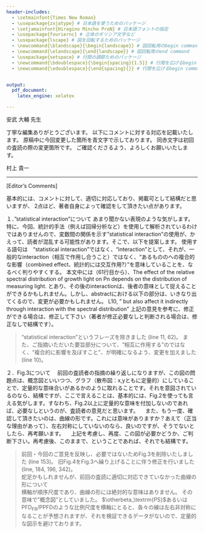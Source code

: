 ```yaml
---
header-includes:
  - \setmainfont{Times New Roman}
  - \usepackage{zxjatype} # 日本語を使うためのパッケージ
  - \setjamainfont{Hiragino Mincho ProN} # 日本語フォントの指定
  - \usepackage{fouriernc} # 立体のギリシア文字など
  - \usepackage{lscape} # 図を回転するためのパッケージ
  - \newcommand{\blandscape}{\begin{landscape}} # 図回転用のbegin command
  - \newcommand{\elandscape}{\end{landscape}} # 図回転用のend command
  - \usepackage{setspace} # 行間の調節ためのパッケージ
  - \newcommand{\bdoublespace}{\begin{spacing}{1.5}} # 行間を広げるbegin command
  - \newcommand{\edoublespace}{\end{spacing}{}} # 行間を広げるbegin command


output:
  pdf_document:
    latex_engine: xelatex

---
```


\large
\bdoublespace

安武 大輔 先生

  丁寧な編集ありがとうございます。
  以下にコメントに対する対応を記載いたします。
  原稿中に今回変更した箇所を青文字で示しております。
  同赤文字は初回の査読の際の変更箇所です。
  ご確認くださるよう、よろしくお願いいたします。

村上 貴一

------

[Editor's Comments]

基本的には、コメントに対して、適切に対応しており、掲載可として結構だと思いますが、
2点ほど、著者自身によって確認をして頂きたい点があります。

１．”statistical interaction”について
あまり聞かない表現のような気がします。特に、今回、統計的手法（例えば回帰分析など）を使用して解析されているわけではありませんので、変数間の関係を示す”statistical interaction”の使用が、かえって、読者が混乱する可能性があります。そこで、以下を提案します。
使用する語句は　“statistical interaction”ではなく、“interaction”として、それが、一般的なinteraction（相互で作用し合うこと）ではなく、“あるもののへの複合的な影響（combined effect、統計的には交互作用?）”を意味していることを、なるべく判りやすくする。
本文中には（61行目から）、The effect of the relative spectral distribution of growth light on Pn depends on the distribution of measuring light. とあり、その後のinteractionは、後者の意味として捉えることができるかもしれません。しかし、abstractにおける以下の部分は、いきなり出てくるので、変更が必要かもしれません。
L10, ”  but also affect it indirectly through interaction with the spectral distribution”
上記の意見を参考に、修正ができる場合は、修正して下さい（著者が修正必要なしと判断される場合は、修正なしで結構です）。

> “statistical interaction”というフレーズを除きました (line 11, 62)。
> また、ご指摘いただいた要旨部分について、“相互に作用する”のではなく、“複合的に影響を及ぼすこと”、が明確になるよう、変更を加えました (line 10)。

２．Fig.3について
　前回の査読者の指摘の繰り返しになりますが、この図の問題点は、概念図といいつつ、グラフ（散布図：x,yともに定量的）にしていることで、定量的な意味合いがあるかのように取れることです。それを意図されているのなら、結構ですが、ここで言えることは、基本的には、Fig.2を使っても言える気がします。すなわち、Fig.2以上に定量的な意味を付加しないのであれば、必要なしというのが、査読者の意見だと思います。
　また、もう一度、確認して頂きたいのは、曲線の形です。これには意味がありますか？あえて（正当な理由があって）、左右対称にしていないのなら、良いのですが、そうでないとしたら、再考願います。
　上記を考慮し、再度、この図が必要かどうか、ご判断下さい。再考慮後、このままで、ということであれば、それでも結構です。

> 前回・今回のご意見を反映し、必要ではないためFig.3を削除いたしました (line 153)。
> 旧Fig.4をFig.3へ繰り上げることに伴う修正を行いました (line, 184, 196, 342)。  
> 蛇足かもしれませんが、前回の査読に適切に対応できていなかった曲線の形について  
> 横軸が順序尺度であり、曲線の形には絶対的な意味はありません。
> その意味で"概念図"としていました。
> $\otherbeta_\textrm{PS}$あるいはPFD~FR~/PPFDのような比例尺度を横軸にとると、各々の線は左右非対称になることが予想されますが、それを検証できるデータがないので、定量的な図示を避けております。

\edoublespace